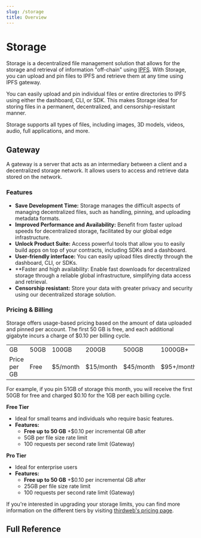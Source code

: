 ```yaml
---
slug: /storage
title: Overview
---
```



# Storage

Storage is a decentralized file management solution that allows for the storage and retrieval of information "off-chain" using [IPFS](https://portal.thirdweb.com/glossary/ipfs). With Storage, you can upload and pin files to IPFS and retrieve them at any time using IPFS gateway.

You can easily upload and pin individual files or entire directories to IPFS using either the dashboard, CLI, or SDK. This makes Storage ideal for storing files in a permanent, decentralized, and censorship-resistant manner.

Storage supports all types of files, including images, 3D models, videos, audio, full applications, and more.

## Gateway

A gateway is a server that acts as an intermediary between a client and a decentralized storage network. It allows users to access and retrieve data stored on the network.

### Features

- **Save Development Time:** Storage manages the difficult aspects of managing decentralized files, such as handling, pinning, and uploading metadata formats.
- **Improved Performance and Availability:** Benefit from faster upload speeds for decentralized storage, facilitated by our global edge infrastructure.
- **Unlock Product Suite:** Access powerful tools that allow you to easily build apps on top of your contracts, including SDKs and a dashboard.
- **User-friendly interface:** You can easily upload files directly through the dashboard, CLI, or SDKs.
- **Faster and high availability: Enable fast downloads for decentralized storage through a reliable global infrastructure, simplifying data access and retrieval.
- **Censorship resistant:** Store your data with greater privacy and security using our decentralized storage solution.

<OpenSourceInfo
  repoName="storage"
  repoUrl="https://github.com/thirdweb-dev/js/tree/main/packages/storage"
/>

### Pricing & Billing

Storage offers usage-based pricing based on the amount of data uploaded and pinned per account. The first 50 GB is free, and each additional gigabyte incurs a charge of $0.10 per billing cycle.

<table>
  <tr>
    <td>GB</td>
    <td>50GB</td>
    <td>100GB</td>
    <td>200GB</td>
    <td>500GB</td>
    <td>1000GB+</td>
  </tr>
  <tr>
    <td>Price per GB</td>
    <td>Free</td>
    <td>$5/month</td>
    <td>$15/month</td>
    <td>$45/month</td>
    <td>$95+/month</td>
  </tr>
</table>

For example, if you pin 51GB of storage this month, you will receive the first 50GB for free and charged $0.10 for the 1GB per each billing cycle.

**Free Tier**

- Ideal for small teams and individuals who require basic features.
- **Features:**
  - **Free up to 50 GB** +$0.10 per incremental GB after
  - 5GB per file size rate limit
  - 100 requests per second rate limit (Gateway)

**Pro Tier**

- Ideal for enterprise users
- **Features:**
  - **Free up to 50 GB** +$0.10 per incremental GB after
  - 25GB per file size rate limit
  - 100 requests per second rate limit (Gateway)

If you're interested in upgrading your storage limits, you can find more information on the different tiers by visiting [thirdweb's pricing page](https://thirdweb.com/pricing).

## Full Reference

<div className="row" style={{ marginBottom: 12 }}>
  <div className="col col--4" style={{ padding: 8 }}>
    <QuickstartCard
      name="CLI"
      link="/cli/upload"
      image="/assets/product/CLI.png"
    />
  </div>
  <div className="col col--4" style={{ padding: 8 }}>
    <QuickstartCard
      name="Dashboard"
      link="https://thirdweb.com/dashboard/storage"
      image="/assets/product/dashboard.png"
    />
  </div>
  <div className="col col--4" style={{ padding: 8 }}>
    <QuickstartCard
      name="React"
      link="/react/react.usestorage"
      image="/assets/languages/react.png"
    />
  </div>
  <div className="col col--4" style={{ padding: 8 }}>
    <QuickstartCard
      name="React Native"
      link="/react-native/storage"
      image="/assets/languages/react.png"
    />
  </div>
  <div className="col col--4" style={{ padding: 8 }}>
    <QuickstartCard
      name="TypeScript"
      link="/typescript/storage"
      image="/assets/languages/typescript.png"
    />
  </div>
  <div className="col col--4" style={{ padding: 8 }}>
    <QuickstartCard
      name="Python"
      link="/python/python.storage"
      image="/assets/languages/python.png"
    />
  </div>
  <div className="col col--4" style={{ padding: 8 }}>
    <QuickstartCard
      name="Go"
      link="/go/storage"
      image="/assets/languages/go.png"
    />
  </div>
  <div className="col col--4" style={{ padding: 8 }}>
    <QuickstartCard
      name="Unity"
      link="/unity/storage"
      image="/assets/languages/unity.webp"
    />
  </div>
</div>
